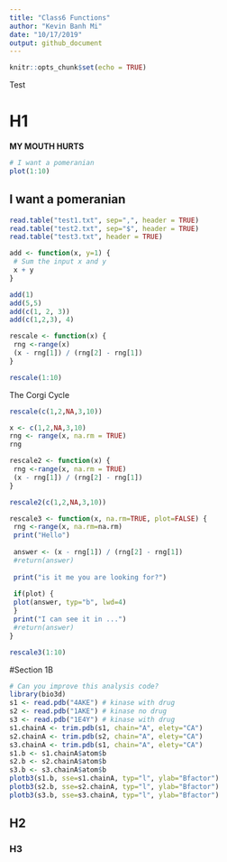 ```yaml
---
title: "Class6 Functions"
author: "Kevin Banh Mi"
date: "10/17/2019"
output: github_document
---
```


```r
knitr::opts_chunk$set(echo = TRUE)
```
Test

# H1 
**MY MOUTH HURTS**
```r
# I want a pomeranian
plot(1:10)
```


## I want a pomeranian 

```r
read.table("test1.txt", sep=",", header = TRUE)
read.table("test2.txt", sep="$", header = TRUE)
read.table("test3.txt", header = TRUE)
```
```r
add <- function(x, y=1) {
 # Sum the input x and y
 x + y
}
```
```r
add(1)
add(5,5)
add(c(1, 2, 3))
add(c(1,2,3), 4)
```

```r
rescale <- function(x) {
 rng <-range(x)
 (x - rng[1]) / (rng[2] - rng[1])
}

```

```r
rescale(1:10)
```

The Corgi Cycle

```r
rescale(c(1,2,NA,3,10))
```

```r
x <- c(1,2,NA,3,10)
rng <- range(x, na.rm = TRUE)
rng
```

```r
rescale2 <- function(x) {
 rng <-range(x, na.rm = TRUE)
 (x - rng[1]) / (rng[2] - rng[1])
}
```

```r
rescale2(c(1,2,NA,3,10))
```

```r
rescale3 <- function(x, na.rm=TRUE, plot=FALSE) {
 rng <-range(x, na.rm=na.rm)
 print("Hello")
 
 answer <- (x - rng[1]) / (rng[2] - rng[1])
 #return(answer)
 
 print("is it me you are looking for?")
 
 if(plot) {
 plot(answer, typ="b", lwd=4)
 }
 print("I can see it in ...")
 #return(answer)
}
```

```r
rescale3(1:10)
```

#Section 1B

```r
# Can you improve this analysis code?
library(bio3d)
s1 <- read.pdb("4AKE") # kinase with drug
s2 <- read.pdb("1AKE") # kinase no drug
s3 <- read.pdb("1E4Y") # kinase with drug
s1.chainA <- trim.pdb(s1, chain="A", elety="CA")
s2.chainA <- trim.pdb(s2, chain="A", elety="CA")
s3.chainA <- trim.pdb(s1, chain="A", elety="CA")
s1.b <- s1.chainA$atom$b
s2.b <- s2.chainA$atom$b
s3.b <- s3.chainA$atom$b
plotb3(s1.b, sse=s1.chainA, typ="l", ylab="Bfactor")
plotb3(s2.b, sse=s2.chainA, typ="l", ylab="Bfactor")
plotb3(s3.b, sse=s3.chainA, typ="l", ylab="Bfactor")
```


## H2

### H3